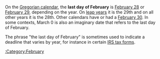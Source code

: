 On the [[Gregorian calendar]], the '''last day of February''' is [[February 28]] or [[February 29]], depending on the year. On [[leap year]]s it is the 29th and on all other years it is the 28th. Other calendars have or had a [[February 30]]. In some contexts, March 0 is also an imaginary date that refers to the last day of February.

The phrase "the last day of February" is sometimes used to indicate a deadline that varies by year, for instance in certain [[IRS tax forms]].

[[:Category:February]]

